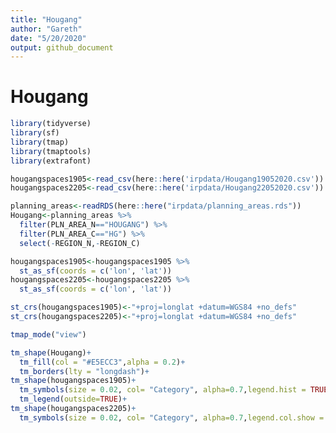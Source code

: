 ```yaml
---
title: "Hougang"
author: "Gareth"
date: "5/20/2020"
output: github_document
---
```


# Hougang

```r
library(tidyverse)
library(sf)
library(tmap)
library(tmaptools)
library(extrafont)
```

```r
hougangspaces1905<-read_csv(here::here('irpdata/Hougang19052020.csv'))
hougangspaces2205<-read_csv(here::here('irpdata/Hougang22052020.csv'))

planning_areas<-readRDS(here::here("irpdata/planning_areas.rds"))
Hougang<-planning_areas %>% 
  filter(PLN_AREA_N=="HOUGANG") %>% 
  filter(PLN_AREA_C=="HG") %>% 
  select(-REGION_N,-REGION_C)
```

```r
hougangspaces1905<-hougangspaces1905 %>% 
  st_as_sf(coords = c('lon', 'lat'))
hougangspaces2205<-hougangspaces2205 %>% 
  st_as_sf(coords = c('lon', 'lat'))

st_crs(hougangspaces1905)<-"+proj=longlat +datum=WGS84 +no_defs"
st_crs(hougangspaces2205)<-"+proj=longlat +datum=WGS84 +no_defs"
```

```r
tmap_mode("view")

tm_shape(Hougang)+
  tm_fill(col = "#E5ECC3",alpha = 0.2)+
  tm_borders(lty = "longdash")+
tm_shape(hougangspaces1905)+
  tm_symbols(size = 0.02, col= "Category", alpha=0.7,legend.hist = TRUE)+
  tm_legend(outside=TRUE)+
tm_shape(hougangspaces2205)+
  tm_symbols(size = 0.02, col= "Category", alpha=0.7,legend.col.show = FALSE)
```

